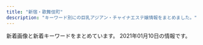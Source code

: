 ```yaml
---
title: "新宿・歌舞伎町"
description: "キーワード別にの巨乳アジアン・チャイナエステ嬢情報をまとめました。"
---
```


新着画像と新着キーワードをまとめています。
2021年01月10日の情報です。

<DmmAffiliateIns />
<KeywordTable
  shops={
    [
    {
        "url": "http://yurali.oks.bz/",
        "keywords": {
            "87": 14,
            "86": 14,
            "D": 28,
            "85": 14,
            "E": 14
        },
        "name": "\u6c17\u697d",
        "img_links": [
            "http://yurali.oks.bz/images/s4.jpg",
            "http://yurali.oks.bz/images/s1.jpg",
            "http://yurali.oks.bz/images/room4.jpg",
            "http://yurali.oks.bz/images/s_new.png",
            "http://yurali.oks.bz/images/s3.jpg",
            "http://yurali.oks.bz/photos/sites/48/2020/09/202009080934129.jpg",
            "http://yurali.oks.bz/images/line.jpg",
            "http://yurali.oks.bz/images/room2.jpg",
            "http://yurali.oks.bz/images/right.jpg",
            "http://yurali.oks.bz/images/acc4.jpg",
            "http://yurali.oks.bz/images/kanban.jpg",
            "http://yurali.oks.bz/images/acc3.jpg",
            "http://yurali.oks.bz/images/mobile.jpg",
            "http://yurali.oks.bz/images/content.jpg",
            "http://yurali.oks.bz/photos/sites/48/2020/09/2020090809341126.jpg",
            "http://yurali.oks.bz/images/acc1.jpg",
            "http://yurali.oks.bz/images/acc2.jpg",
            "http://yurali.oks.bz/images/top.jpg",
            "http://yurali.oks.bz/photos/sites/48/2020/09/2020090809341490.jpg",
            "http://yurali.oks.bz/photos/sites/48/2020/09/2020090809341067.jpg",
            "http://yurali.oks.bz/images/room3.jpg",
            "http://yurali.oks.bz/images/room1.jpg",
            "http://yurali.oks.bz/images/s2.jpg",
            "http://yurali.oks.bz/photos/sites/48/2020/06/2020063002493351.jpg",
            "http://yurali.oks.bz/photos/sites/48/2020/09/2020090809340917.jpg"
        ],
        "station": "JR\u65b0\u5bbf\u99c5\u897f\u53e3"
    },
    {
        "url": "http://aroma-massage.red/",
        "name": "\u30c6\u30bb\u30e9-Tethera-",
        "station": "JR\u65b0\u5bbf\u99c5\u6771\u53e3",
        "img_links": [
            "http://aroma-massage.red/images/sta1.jpg",
            "http://aroma-massage.red/images/card.jpg",
            "http://aroma-massage.red/images/option.jpg",
            "http://aroma-massage.red/images/cg5.jpg",
            "http://aroma-massage.red/images/acb.jpg",
            "http://aroma-massage.red/images/cg2.jpg",
            "http://aroma-massage.red/images/sta6.jpg",
            "http://aroma-massage.red/images/nft.jpg",
            "http://aroma-massage.red/images/creditcard.jpg",
            "http://aroma-massage.red/images/tm.png",
            "http://aroma-massage.red/images/cg3.jpg",
            "http://aroma-massage.red/images/stal.jpg",
            "http://aroma-massage.red/images/sysl.jpg",
            "http://aroma-massage.red/images/sta3.jpg",
            "http://aroma-massage.red/images/toph.png",
            "http://aroma-massage.red/images/cg6.jpg",
            "http://aroma-massage.red/images/sta2.jpg",
            "http://aroma-massage.red/images/sta4.jpg",
            "http://aroma-massage.red/images/qr.jpg",
            "http://aroma-massage.red/images/kan.jpg",
            "http://aroma-massage.red/images/fbb.jpg",
            "http://aroma-massage.red/images/cg1.jpg",
            "http://aroma-massage.red/images/int.jpg",
            "http://aroma-massage.red/images/fbt.jpg",
            "http://aroma-massage.red/images/cg4.jpg",
            "http://aroma-massage.red/images/sta5.jpg"
        ],
        "keywords": {
            "D": 20,
            "E": 10
        }
    },
    {
        "img_links": [
            "http://aes-aroma.com/staff/kaori/01.jpg",
            "http://aes-aroma.com/img/ttl_pickup.png",
            "http://aes-aroma.com/staff/mimi/01.jpg",
            "http://aes-aroma.com/staff/yoko/01.jpg",
            "http://aes-aroma.com/staff/nana/01.jpg",
            "http://aes-aroma.com/img/ttl_tnew.png",
            "http://aes-aroma.com/img/ttl_mobile.png",
            "http://aes-aroma.com/staff/yoko/02.jpg",
            "http://aes-aroma.com/staff/koko/01.jpg",
            "http://aes-aroma.com/staff/miki/01.jpg",
            "http://aes-aroma.com/img/ttl_rec.png",
            "http://aes-aroma.com/img/ttl_staff.png",
            "http://aes-aroma.com/i/files/homeimg.jpg",
            "http://aes-aroma.com/staff/ai/01.jpg",
            "http://aes-aroma.com/staff/haru/01.jpg",
            "http://aes-aroma.com/pic/head.png"
        ],
        "url": "http://aes-aroma.com/",
        "station": "JR\u65b0\u5bbf\u99c5\u5357\u53e3",
        "name": "\u7652\u3057\u306e\u5bbf",
        "keywords": {
            "C": 17
        }
    },
    {
        "keywords": {
            "C": 8
        },
        "url": "http://in-esthe.com/relair/",
        "station": "\u65b0\u5bbf\u897f\u53e3\u99c5D5\u51fa\u53e3",
        "name": "RELAIR \uff5e\u30ea\u30ec\u30a2\uff5e",
        "img_links": [
            "http://in-esthe.com/relair/img/s-1.jpg",
            "http://in-esthe.com/relair/img/t-1.png",
            "http://in-esthe.com/relair/img/botton.png",
            "http://in-esthe.com/relair/img/t-3.png",
            "http://in-esthe.com/relair/img/english-t6.png",
            "http://in-esthe.com/relair/img/english-t5.png",
            "http://in-esthe.com/relair/img/fla2.png",
            "http://in-esthe.com/relair/img/p-1-1.jpg",
            "http://in-esthe.com/relair/img/re.png",
            "http://in-esthe.com/relair/img/kanban4.jpg",
            "http://in-esthe.com/relair/img/english-t2.png",
            "http://in-esthe.com/relair/img/p-3.jpg",
            "http://in-esthe.com/relair/img/english-t1.png",
            "http://in-esthe.com/relair/img/head.png",
            "http://in-esthe.com/relair/img/t-2.png",
            "http://in-esthe.com/relair/img/card-english.png",
            "http://in-esthe.com/relair/img/p-2.jpg",
            "http://in-esthe.com/relair/img/p-1.jpg",
            "http://in-esthe.com/relair/img/newstback.png",
            "http://in-esthe.com/relair/img/p-9.jpg",
            "http://in-esthe.com/relair/img/p-3-1.jpg",
            "http://in-esthe.com/relair/img/tel.png",
            "http://in-esthe.com/relair/img/twitter.png",
            "http://in-esthe.com/relair/img/p-7.jpg",
            "http://in-esthe.com/relair/img/fla.png",
            "http://in-esthe.com/relair/img/p-8.jpg",
            "http://in-esthe.com/relair/img/fla1.png",
            "http://in-esthe.com/relair/img/english-t3.png",
            "http://in-esthe.com/relair/img/p-0.jpg",
            "http://in-esthe.com/relair/img/english-t4.png"
        ]
    },
    {
        "keywords": {
            "86": 2,
            "D": 3
        },
        "img_links": [
            "http://ciretva.xyz/picture/pick.jpg",
            "http://ciretva.xyz/picture/face.jpg",
            "http://ciretva.xyz/uploads/201021/1-201021155Z4139.jpg",
            "http://ciretva.xyz/uploads/201021/1-201021155T9631.jpg",
            "http://ciretva.xyz/picture/face_bj1.png",
            "http://ciretva.xyz/uploads/201021/1-201021155925315.jpg",
            "http://ciretva.xyz/picture/room2.jpg",
            "http://ciretva.xyz/uploads/201021/1-201021155932238.jpg",
            "http://ciretva.xyz/uploads/201021/1-201021155T02L.jpg",
            "http://ciretva.xyz/picture/news.jpg",
            "http://ciretva.xyz/picture/room1.jpg",
            "http://ciretva.xyz/picture/top.jpg",
            "http://ciretva.xyz/uploads/201021/1-201021155913C7.jpg",
            "http://ciretva.xyz/picture/room3.jpg",
            "http://ciretva.xyz/picture/s_staff.png",
            "http://ciretva.xyz/picture/room4.jpg"
        ],
        "url": "http://ciretva.xyz/",
        "station": "\u897f\u6b66\u65b0\u5bbf\u99c5\u5317\u53e3",
        "name": "\u4f73\u7e01 \uff5e\u304b\u3048\u3093\uff5e"
    },
    {
        "station": "JR\u65b0\u5bbf\u99c5\u6771\u53e3\u30fb\u6b4c\u821e\u4f0e\u753a",
        "img_links": [],
        "url": "https://www.hagoromo.tokyo/",
        "name": "\u7fbd\u8863\uff5e\u306f\u3054\u308d\u3082\uff5e",
        "keywords": {}
    },
    {
        "img_links": [
            "http://fairy-girl.work/images/6.jpg",
            "http://fairy-girl.work/staff/yuki.jpg",
            "http://fairy-girl.work/images/line.png",
            "http://fairy-girl.work/images/int1.jpg",
            "http://fairy-girl.work/images/sys2.jpg",
            "http://fairy-girl.work/images/bana0404_4.png",
            "http://fairy-girl.work/staff/rara.jpg",
            "http://fairy-girl.work/staff/misa.jpg",
            "http://fairy-girl.work/staff/rina.jpg",
            "http://fairy-girl.work/staff/eri.jpg",
            "http://fairy-girl.work/images/interior_t.jpg",
            "http://fairy-girl.work/img/eri2.jpg",
            "http://fairy-girl.work/staff/kana.jpg",
            "http://fairy-girl.work/img/eri1.jpg",
            "http://fairy-girl.work/images/news.jpg",
            "http://fairy-girl.work/img/rara1.jpg",
            "http://fairy-girl.work/img/kana1.jpg",
            "http://fairy-girl.work/staff/hitomi.jpg",
            "http://fairy-girl.work/images/11.jpg",
            "http://fairy-girl.work/images/2.jpg",
            "http://fairy-girl.work/images/tr.jpg",
            "http://fairy-girl.work/images/mobile.jpg",
            "http://fairy-girl.work/staff/mari.jpg",
            "http://fairy-girl.work/images/sys1.jpg",
            "http://fairy-girl.work/images/3.jpg",
            "http://fairy-girl.work/staff/kiki.jpg",
            "http://fairy-girl.work/images/1.jpg",
            "http://fairy-girl.work/images/staff_t.jpg",
            "http://fairy-girl.work/img/misa1.jpg",
            "http://fairy-girl.work/img/rina1.jpg",
            "http://fairy-girl.work/images/9.jpg",
            "http://fairy-girl.work/images/int2.jpg",
            "http://fairy-girl.work/img/hitomi1.jpg",
            "http://fairy-girl.work/images/12.jpg",
            "http://fairy-girl.work/images/10.jpg",
            "http://fairy-girl.work/staff/rika.jpg",
            "http://fairy-girl.work/staff/yuyu.jpg",
            "http://fairy-girl.work/images/8.jpg",
            "http://fairy-girl.work/images/ac1.jpg",
            "http://fairy-girl.work/images/5.jpg",
            "http://fairy-girl.work/img/kiki2.jpg",
            "http://fairy-girl.work/img/rika1.jpg",
            "http://fairy-girl.work/images/7.jpg",
            "http://fairy-girl.work/images/ac2.jpg",
            "http://fairy-girl.work/img/yuki1.jpg",
            "http://fairy-girl.work/img/kiki1.jpg",
            "http://fairy-girl.work/img/yuyu1.jpg",
            "http://fairy-girl.work/img/mari1.jpg"
        ],
        "url": "http://fairy-girl.work/",
        "station": "JR\u65b0\u5bbf\u99c5\u897f\u53e3",
        "keywords": {},
        "name": "Fairy Girl"
    },
    {
        "img_links": [
            "https://gokujo.iest.info/images/sp_tit_twitter.jpg",
            "https://gokujo.iest.info/photos/sites/3/2020/10/2020100614352922.jpg",
            "https://gokujo.iest.info/images/sp_tit_staff02.jpg",
            "https://gokujo.iest.info/photos/sites/3/2020/10/2020100614352927.jpg",
            "https://gokujo.iest.info/images/side_mobile.jpg",
            "https://gokujo.iest.info/images/nav_link05.png",
            "https://gokujo.iest.info/images/tit_staff.jpg",
            "https://gokujo.iest.info/images/nav_link06.png",
            "https://gokujo.iest.info/images/tit_info.jpg",
            "https://gokujo.iest.info/images/nav_link01.png",
            "https://gokujo.iest.info/images/room4_l.jpg",
            "https://gokujo.iest.info/images/sp_tit_pick.jpg",
            "https://gokujo.iest.info/images/room1_l.jpg",
            "https://gokujo.iest.info/photos/sites/3/2020/10/2020100614352799.jpg",
            "https://gokujo.iest.info/images/nav_link03.png",
            "https://gokujo.iest.info/photos/sites/3/2020/10/2020100614352832.jpg",
            "https://gokujo.iest.info/photos/sites/3/2020/10/2020100614352629.jpg",
            "https://gokujo.iest.info/images/tit_staff02.jpg",
            "https://gokujo.iest.info/images/nav_link07.png",
            "https://gokujo.iest.info/photos/sites/3/2020/10/2020100614353148.jpg",
            "https://gokujo.iest.info/photos/sites/3/2020/10/2020100614353044.jpg",
            "https://gokujo.iest.info/images/sp_end.png",
            "https://gokujo.iest.info/images/nav_link02.png",
            "https://gokujo.iest.info/photos/sites/3/2020/10/202010061435276.jpg",
            "https://gokujo.iest.info/photos/sites/3/2020/10/2020100614353025.jpg",
            "https://gokujo.iest.info/images/tit_pick.jpg",
            "https://gokujo.iest.info/images/tit_face.jpg",
            "https://gokujo.iest.info/photos/sites/3/2020/10/2020100614352894.jpg",
            "https://gokujo.iest.info/photos/sites/3/2020/10/202010061435254.jpg",
            "https://gokujo.iest.info/images/nav_link04.png",
            "https://gokujo.iest.info/images/nav_link08.png",
            "https://gokujo.iest.info/images/room2_l.jpg",
            "https://gokujo.iest.info/photos/sites/3/2020/10/2020100614353293.jpg",
            "https://gokujo.iest.info/images/navbar-top.jpg",
            "https://gokujo.iest.info/images/sp_tit_info.jpg",
            "https://gokujo.iest.info/images/sp_tit_movie.jpg",
            "https://gokujo.iest.info/photos/sites/3/2020/10/2020100614353122.jpg",
            "https://gokujo.iest.info/images/room3_l.jpg",
            "https://gokujo.iest.info/images/tit_link.jpg",
            "https://gokujo.iest.info/images/top.png",
            "https://gokujo.iest.info/photos/sites/3/2020/10/2020100614353292.jpg",
            "https://gokujo.iest.info/images/sp_tit_staff.jpg",
            "https://gokujo.iest.info/images/end.png",
            "https://gokujo.iest.info/images/sp_tit_link.jpg"
        ],
        "keywords": {
            "94": 61,
            "C": 56,
            "88": 26,
            "90": 66,
            "E": 149,
            "85": 42,
            "89": 65,
            "95": 34,
            "92": 18,
            "F": 107
        },
        "url": "https://gokujo.iest.info/",
        "station": "JR\u65b0\u5bbf\u99c5",
        "name": "\u65b0\u5bbf\u6975\u4e0a\u30e1\u30f3\u30ba\u30a8\u30b9\u30c6"
    },
    {
        "name": "\u30aa\u30fc\u30ed\u30e9",
        "img_links": [
            "https://aurora.iest.info/photos/sites/13/2020/10/202010160425407.jpeg",
            "https://aurora.iest.info/images/room2.jpg",
            "https://aurora.iest.info/photos/sites/13/2020/12/2020122912410928.jpeg",
            "https://aurora.iest.info/photos/sites/13/2021/01/2021010520403924.jpeg",
            "https://aurora.iest.info/images/info_sp.png",
            "https://aurora.iest.info/photos/sites/13/2020/10/2020102421582718.jpeg",
            "https://aurora.iest.info/images/side_mobile.jpg",
            "https://aurora.iest.info/photos/sites/13/2020/12/2020122614542669.jpeg",
            "https://aurora.iest.info/images/head_tel.png",
            "https://aurora.iest.info/photos/sites/13/2020/10/2020100900362277.jpeg",
            "https://aurora.iest.info/photos/sites/13/2020/10/2020101018384481.jpeg",
            "https://aurora.iest.info/photos/sites/13/2020/11/2020111207401521.jpeg",
            "https://aurora.iest.info/images/room1.jpg",
            "https://aurora.iest.info/images/room4.jpg",
            "https://aurora.iest.info/photos/sites/13/2020/12/2020122614271778.jpeg",
            "https://aurora.iest.info/photos/sites/13/2020/10/2020102908284174.jpeg",
            "https://aurora.iest.info/photos/sites/13/2020/12/2020122614044220.jpeg",
            "https://aurora.iest.info/photos/sites/13/2020/12/2020122916203593.jpeg",
            "https://aurora.iest.info/photos/sites/13/2020/09/2020090701592721.jpeg",
            "https://aurora.iest.info/photos/sites/13/2021/01/2021011004441377.jpeg",
            "https://aurora.iest.info/photos/sites/13/2020/12/2020123009042320.jpeg",
            "https://aurora.iest.info/photos/sites/13/2021/01/202101031920028.jpeg",
            "https://aurora.iest.info/images/room3.jpg",
            "https://aurora.iest.info/photos/sites/13/2020/11/2020110420084826.jpeg"
        ],
        "keywords": {
            "85": 265,
            "88": 159,
            "E": 224,
            "87": 123,
            "86": 212,
            "C": 424,
            "84": 106
        },
        "url": "https://aurora.iest.info/",
        "station": "JR\u65b0\u5bbf\u99c5\u6771\u53e3\u30fb\u6b4c\u821e\u4f0e\u753a"
    },
    {
        "station": "JR\u65b0\u5bbf\u99c5\u6771\u53e3",
        "keywords": {
            "F": 1
        },
        "name": "\u5915\u9727 \u3086\u3046\u304e\u308a",
        "url": "https://shinjuku-mensesthe.com/",
        "img_links": [
            "https://shinjuku-mensesthe.com/staff/yuki-s1.jpg",
            "https://shinjuku-mensesthe.com/staff/arisa-l1.jpg",
            "https://shinjuku-mensesthe.com/room/room-l1.jpg",
            "https://shinjuku-mensesthe.com/menu/info.png",
            "https://shinjuku-mensesthe.com/staff/shiori-s1.jpg",
            "https://scdn.line-apps.com/n/line_add_friends/btn/ja.png",
            "https://shinjuku-mensesthe.com/staff/risa-l1.jpg",
            "https://shinjuku-mensesthe.com/images/top3.jpg",
            "https://shinjuku-mensesthe.com/images/flower.png",
            "https://shinjuku-mensesthe.com/link/mens-esthe.png",
            "https://shinjuku-mensesthe.com/staff/saya-s1.jpg",
            "https://shinjuku-mensesthe.com/images/footer-l.png",
            "https://shinjuku-mensesthe.com/staff/sora-s1.jpg",
            "https://shinjuku-mensesthe.com/images/header3.png",
            "https://shinjuku-mensesthe.com/images/qrcode.png",
            "https://shinjuku-mensesthe.com/massage/2020/10/05/yuki-s1.jpg",
            "https://shinjuku-mensesthe.com/menu/home.png",
            "https://shinjuku-mensesthe.com/button/staff.png",
            "https://shinjuku-mensesthe.com/room/room-l2.jpg",
            "https://shinjuku-mensesthe.com/images/clear.png",
            "https://shinjuku-mensesthe.com/menu/blog.png",
            "https://shinjuku-mensesthe.com/staff/risa-s1.jpg",
            "https://shinjuku-mensesthe.com/staff/yuki-l1.jpg",
            "https://shinjuku-mensesthe.com/menu/staff.png",
            "https://shinjuku-mensesthe.com/massage/2020/07/31/covit19.jpg",
            "https://shinjuku-mensesthe.com/staff/sora-l1.jpg",
            "https://shinjuku-mensesthe.com/button/home.png",
            "https://shinjuku-mensesthe.com/images/top1.jpg",
            "https://shinjuku-mensesthe.com/staff/arisa-s1.jpg",
            "https://shinjuku-mensesthe.com/images/top2.jpg",
            "https://shinjuku-mensesthe.com/staff/saya-l1.jpg",
            "https://shinjuku-mensesthe.com/room/room-l4.jpg",
            "https://shinjuku-mensesthe.com/icon/line.png",
            "https://shinjuku-mensesthe.com/button/blog.png",
            "https://shinjuku-mensesthe.com/massage/2020/09/14/hana-s1.jpg",
            "https://shinjuku-mensesthe.com/images/main-sp.jpg",
            "https://shinjuku-mensesthe.com/2020/01/23/sakura-s1.jpg",
            "https://shinjuku-mensesthe.com/room/room-l3.jpg",
            "https://shinjuku-mensesthe.com/icon/facebook.png",
            "https://shinjuku-mensesthe.com/icon/yelp.png",
            "https://shinjuku-mensesthe.com/massage/2020/07/31/ai-s2.jpg",
            "https://shinjuku-mensesthe.com/staff/yukari-s1.jpg",
            "https://shinjuku-mensesthe.com/massage/2020/10/21/risa-s1.jpg",
            "https://shinjuku-mensesthe.com/icon/twitter.png",
            "https://shinjuku-mensesthe.com/images/main-top.jpg",
            "https://shinjuku-mensesthe.com/images/main-small.jpg",
            "https://shinjuku-mensesthe.com/staff/yukari-l1.jpg",
            "https://shinjuku-mensesthe.com/2019/12/15/sayuri-s2.jpg",
            "https://shinjuku-mensesthe.com/images/footer-r.png",
            "https://shinjuku-mensesthe.com/2020/01/23/miki-s1.jpg",
            "https://shinjuku-mensesthe.com/images/camp.png",
            "https://shinjuku-mensesthe.com/massage/2020/08/16/riri-s1.jpg"
        ]
    },
    {
        "name": "sweet-\u30b9\u30a6\u30a3\u30fc\u30c8-",
        "img_links": [
            "http://sweety-est.tokyo/images/a2.jpg",
            "http://sweety-est.tokyo/images/cg03.jpg",
            "http://sweety-est.tokyo/images/a5.jpg",
            "http://sweety-est.tokyo/images/slider-img001.jpg",
            "http://sweety-est.tokyo/images/m1.jpg",
            "http://sweety-est.tokyo/images/cg02.jpg",
            "http://sweety-est.tokyo/images/a1.jpg",
            "http://sweety-est.tokyo/images/tit-sub1.jpg",
            "http://sweety-est.tokyo/images/m2.jpg",
            "http://sweety-est.tokyo/images/r2.jpg",
            "http://sweety-est.tokyo/images/r6.jpg",
            "http://sweety-est.tokyo/images/qr.jpg",
            "http://sweety-est.tokyo/images/cg08.jpg",
            "http://sweety-est.tokyo/link/menlog.jpg",
            "http://sweety-est.tokyo/images/a3.jpg",
            "http://sweety-est.tokyo/images/tit-sub3.jpg",
            "http://sweety-est.tokyo/images/slider-img003.jpg",
            "http://sweety-est.tokyo/images/m3.jpg",
            "http://sweety-est.tokyo/images/a7.jpg",
            "http://sweety-est.tokyo/images/kan1.jpg",
            "http://sweety-est.tokyo/images/kan.jpg",
            "http://sweety-est.tokyo/images/r1.jpg",
            "http://sweety-est.tokyo/images/b-tel.png",
            "http://sweety-est.tokyo/images/a8.jpg",
            "http://sweety-est.tokyo/images/tit-sub4.jpg",
            "http://sweety-est.tokyo/images/sys.jpg",
            "http://sweety-est.tokyo/images/m4.jpg",
            "http://sweety-est.tokyo/images/a4.jpg",
            "http://sweety-est.tokyo/images/r3.jpg",
            "http://sweety-est.tokyo/images/r5.jpg",
            "http://sweety-est.tokyo/images/tit-sub5.jpg",
            "http://sweety-est.tokyo/images/b-online.png",
            "http://sweety-est.tokyo/images/slider-img002.jpg",
            "http://sweety-est.tokyo/images/cg07.jpg",
            "http://sweety-est.tokyo/images/cg01.jpg",
            "http://sweety-est.tokyo/images/cg04.jpg",
            "http://sweety-est.tokyo/images/a6.jpg",
            "http://sweety-est.tokyo/images/cg05.jpg",
            "http://sweety-est.tokyo/images/tit-sub6.jpg",
            "http://sweety-est.tokyo/images/cg06.jpg",
            "http://sweety-est.tokyo/images/tit-sub2.jpg",
            "http://sweety-est.tokyo/images/r4.jpg"
        ],
        "url": "http://sweety-est.tokyo/",
        "station": "JR\u65b0\u5bbf\u99c5\u897f\u53e3",
        "keywords": {
            "86": 14,
            "D": 2,
            "E": 6,
            "F": 2,
            "87": 2
        }
    },
    {
        "keywords": {
            "C": 8
        },
        "station": "JR\u65b0\u5bbf\u99c5\u6771\u53e3",
        "name": "KOYUKI",
        "img_links": [
            "http://hi-msg.com/koyuki/img/english-t4.png",
            "http://hi-msg.com/koyuki/img/english-t3.png",
            "http://hi-msg.com/koyuki/img/p-2-1.jpg",
            "http://hi-msg.com/koyuki/img/card-english.png",
            "http://hi-msg.com/koyuki/img/p-3-1.jpg",
            "http://hi-msg.com/koyuki/img/tel.png",
            "http://hi-msg.com/koyuki/img/p-7-1.jpg",
            "http://hi-msg.com/koyuki/img/p-2.jpg",
            "http://hi-msg.com/koyuki/img/p-4.jpg",
            "http://hi-msg.com/koyuki/img/newstback.png",
            "http://hi-msg.com/koyuki/img/english-t5.png",
            "http://hi-msg.com/koyuki/img/p-6-1.jpg",
            "http://hi-msg.com/koyuki/img/p-3.jpg",
            "http://hi-msg.com/koyuki/img/p-8-1.jpg",
            "http://hi-msg.com/koyuki/img/p-7.jpg",
            "http://hi-msg.com/koyuki/img/p-10.jpg",
            "http://hi-msg.com/koyuki/img/p-11.jpg",
            "http://hi-msg.com/koyuki/img/t-1.png",
            "http://hi-msg.com/koyuki/img/p-4-1.jpg",
            "http://hi-msg.com/koyuki/img/p-5.jpg",
            "http://hi-msg.com/koyuki/img/re.png",
            "http://hi-msg.com/koyuki/img/p-1.jpg",
            "http://hi-msg.com/koyuki/img/p-0.jpg",
            "http://hi-msg.com/koyuki/img/english-t1.png",
            "http://hi-msg.com/koyuki/img/botton.png",
            "http://hi-msg.com/koyuki/img/tit.png",
            "http://hi-msg.com/koyuki/img/english-t2.png",
            "http://hi-msg.com/koyuki/img/p-6.jpg",
            "http://hi-msg.com/koyuki/img/card.png",
            "http://hi-msg.com/koyuki/img/english-t6.png",
            "http://hi-msg.com/koyuki/img/p-8.jpg",
            "http://hi-msg.com/koyuki/img/head.png",
            "http://hi-msg.com/koyuki/img/kanban4s.jpg",
            "http://hi-msg.com/koyuki/img/t-3.png",
            "http://hi-msg.com/koyuki/img/p-9.jpg",
            "http://hi-msg.com/koyuki/img/kanban4.jpg",
            "http://hi-msg.com/koyuki/img/t-2.png"
        ],
        "url": "http://hi-msg.com/koyuki/"
    },
    {
        "img_links": [
            "http://sakura-relax.net/images/cg07.jpg",
            "http://sakura-relax.net/images/kan.jpg",
            "http://sakura-relax.net/images/top-img02.png",
            "http://sakura-relax.net/images/tel.png",
            "http://sakura-relax.net/images/top-img01.png",
            "http://sakura-relax.net/link/menlog.jpg",
            "http://sakura-relax.net/images/qrc.png",
            "http://sakura-relax.net/images/cg06.jpg",
            "http://sakura-relax.net/images/cg03.jpg",
            "http://sakura-relax.net/images/cg04.jpg"
        ],
        "station": "\u65b0\u5bbf\u4e09\u4e01\u76ee\u99c5E1\u51fa\u53e3",
        "name": "\u697d\u697d-\u30e9\u30af\u30e9\u30af-",
        "keywords": {
            "85": 4,
            "E": 8,
            "86": 4,
            "C": 8,
            "87": 8
        },
        "url": "http://sakura-relax.net/"
    },
    {
        "url": "http://clear-es.net/",
        "name": "CLEAR-\u30af\u30ea\u30a2-",
        "img_links": [
            "http://clear-es.net/images/index_10.jpg",
            "http://clear-es.net/images/index_28_01.jpg",
            "http://clear-es.net/images/index_11.jpg",
            "http://clear-es.net/uploads/22c8968348a9acc2dfc9ab0aecb09c27.jpg",
            "http://clear-es.net/images/index_28.jpg",
            "http://clear-es.net/uploads/7553669390f1cc93427a4f6ad33b4668.jpg",
            "http://clear-es.net/images/index_25.jpg",
            "http://clear-es.net/images/girls_13.jpg",
            "http://clear-es.net/images/index_07.jpg",
            "http://clear-es.net/images/service_11.jpg",
            "http://clear-es.net/yamituki-n/uploads/images/mmexport1576417470781.jpg",
            "http://clear-es.net/uploads/cec0ed392fe00d8e3ff867c0625809e6.jpg",
            "http://clear-es.net/images/index_19.jpg",
            "http://clear-es.net/images/index_21.jpg",
            "http://clear-es.net/images/index_26.jpg",
            "http://clear-es.net/images/index_06.jpg",
            "http://clear-es.net/uploads/a62d7f24a5b9a4fd5aeef678eb24ef4b.jpg",
            "http://clear-es.net/images/gallery_11.jpg",
            "http://clear-es.net/images/koko_1.jpg",
            "http://clear-es.net/uploads/deba56537604611ac3b8da004b92d809.jpg",
            "http://clear-es.net/uploads/e1133a4ba0f8c81f9d272f5793bda380.jpg",
            "http://clear-es.net/uploads/f426bd85a8f6a9eac87e55b2d44c4bd5.jpg",
            "http://clear-es.net/images/index_12.jpg",
            "http://clear-es.net/yamituki-n/uploads/images/mika03s.jpg",
            "http://clear-es.net/images/index_27.jpg",
            "http://clear-es.net/uploads/2aa97908694153fb149943f0b8445352.jpg",
            "http://clear-es.net/uploads/c1f6d0346f5cb109ac62c21a58c7deff.jpg",
            "http://clear-es.net/images/index_20.jpg",
            "http://clear-es.net/images/index_05.jpg",
            "http://clear-es.net/my_work/images/pic1.png",
            "http://clear-es.net/yamituki-n/uploads/images/juri01s.jpg",
            "http://clear-es.net/images/index_14.jpg",
            "http://clear-es.net/uploads/97eb17743f96fd7f0551aab0bedd5e6f.jpg",
            "http://clear-es.net/images/girls_03.jpg",
            "http://clear-es.net/images/index_13.jpg",
            "http://clear-es.net/images/index_15.jpg",
            "http://clear-es.net/images/index_03.jpg",
            "http://clear-es.net/yamituki-n/uploads/images/yui01.jpg",
            "http://clear-es.net/images/index_24.jpg",
            "http://clear-es.net/uploads/10299154955d10c3b815a5638a35a934.jpg",
            "http://clear-es.net/images/index_23.jpg",
            "http://clear-es.net/yamituki-n/uploads/images/rena01.jpg",
            "http://clear-es.net/images/index_17.jpg",
            "http://clear-es.net/yamituki-n/uploads/images/rena02.jpg",
            "http://clear-es.net/uploads/09bdd5637edec4bfa3d47a7e9874640b.jpg",
            "http://clear-es.net/images/index_01.jpg",
            "http://clear-es.net/images/index_04.jpg",
            "http://clear-es.net/images/index_02.jpg",
            "http://clear-es.net/images/index_18.jpg",
            "http://clear-es.net/images/girls_11.jpg",
            "http://clear-es.net/images/index_08.jpg",
            "http://clear-es.net/images/index_09.jpg"
        ],
        "keywords": {
            "F": 1,
            "E": 1,
            "86": 2,
            "D": 8,
            "89": 1,
            "87": 2,
            "88": 4,
            "90": 2,
            "C": 1
        },
        "station": "\u897f\u6b66\u65b0\u5bbf\u99c5\u5317\u53e3"
    },
    {
        "keywords": {
            "96": 1,
            "85": 3,
            "E": 2,
            "84": 1,
            "C": 1,
            "88": 3,
            "F": 1,
            "94": 1,
            "D": 10,
            "89": 2,
            "86": 5,
            "98": 2,
            "90": 2,
            "92": 1
        },
        "name": "\u30d4\u30e5\u30a2\u30ea\u30be\u30fc\u30c8II",
        "img_links": [
            "http://pure-resort.tyo.cm/photos/sites/79/2019/01/2019011014121443.jpg",
            "http://pure-resort.tyo.cm/images/s_info.png",
            "http://pure-resort.tyo.cm/photos/sites/79/2019/03/2019032513361044.jpg",
            "http://pure-resort.tyo.cm/images/line.png",
            "http://pure-resort.tyo.cm/photos/sites/79/2019/04/201904111031010.jpg",
            "http://pure-resort.tyo.cm/photos/sites/79/2020/02/2020020804143839.jpg",
            "http://pure-resort.tyo.cm/images/s_Access.png",
            "http://pure-resort.tyo.cm/images/news_bj3.png",
            "http://pure-resort.tyo.cm/images/s_pick.png",
            "http://pure-resort.tyo.cm/images/mobile.png",
            "http://pure-resort.tyo.cm/images/s_face.png",
            "http://pure-resort.tyo.cm/photos/sites/79/2019/02/2019021613425634.png",
            "http://pure-resort.tyo.cm/photos/sites/79/2019/08/2019082910403098.jpg",
            "http://pure-resort.tyo.cm/images/news_bj1.png",
            "http://pure-resort.tyo.cm/images/s_Recruit.png",
            "http://pure-resort.tyo.cm/photos/sites/79/2019/03/201903251336102.jpg",
            "http://pure-resort.tyo.cm/photos/sites/79/2018/12/2018120620512437.jpg",
            "http://pure-resort.tyo.cm/photos/sites/79/2018/12/2018120620510142.jpg",
            "http://pure-resort.tyo.cm/images/info_bj3.png",
            "http://pure-resort.tyo.cm/images/pure.png",
            "http://pure-resort.tyo.cm/images/s_movie.png",
            "http://pure-resort.tyo.cm/photos/sites/79/2020/01/2020012408381891.jpg",
            "http://pure-resort.tyo.cm/photos/sites/79/2019/06/2019061515583771.jpg",
            "http://pure-resort.tyo.cm/photos/sites/79/2019/11/2019110401242820.jpg",
            "http://pure-resort.tyo.cm/photos/sites/79/2018/12/2018120620515823.jpg",
            "http://pure-resort.tyo.cm/images/s_news.png",
            "http://pure-resort.tyo.cm/photos/sites/79/2019/10/2019100810264682.jpg",
            "http://pure-resort.tyo.cm/images/line1.png",
            "http://pure-resort.tyo.cm/images/info_bj1.png",
            "http://pure-resort.tyo.cm/photos/sites/79/2019/05/2019052114301665.jpg",
            "http://pure-resort.tyo.cm/photos/sites/79/2020/01/2020013001414859.jpg",
            "http://pure-resort.tyo.cm/images/s_twitter.png",
            "http://pure-resort.tyo.cm/photos/sites/79/2019/06/2019060310424416.jpg",
            "http://pure-resort.tyo.cm/photos/sites/79/2019/03/2019032513361053.jpg",
            "http://pure-resort.tyo.cm/images/s_Staff.png",
            "http://pure-resort.tyo.cm/images/top.png",
            "http://pure-resort.tyo.cm/images/s_Room.png",
            "http://pure-resort.tyo.cm/photos/sites/79/2019/02/2019021613471797.jpg",
            "http://pure-resort.tyo.cm/photos/sites/79/2018/12/2018120620533769.jpg",
            "http://pure-resort.tyo.cm/images/movie.jpg",
            "http://pure-resort.tyo.cm/photos/sites/79/2019/03/2019032513361063.jpg"
        ],
        "station": "JR\u65b0\u5bbf\u99c5\u6771\u53e3",
        "url": "http://pure-resort.tyo.cm/"
    },
    {
        "name": "\u30b8\u30e5\u30ea\u30a2\u30f3",
        "img_links": [
            "https://inage-mensesthe.com/icon/facebook.png",
            "https://mens-esthe.xyz/icon/twitter.png",
            "https://inage-mensesthe.com/icon/yelp.png",
            "https://mens-esthe.xyz/staff/miki-s1.jpg",
            "https://mens-esthe.xyz/staff/nami-s1.jpg",
            "https://mens-esthe.xyz/staff/moe-top.jpg",
            "https://mens-esthe.xyz/room/room-l1.jpg",
            "https://mens-esthe.xyz/staff/rina-top.jpg",
            "https://mens-esthe.xyz/icon/line.png",
            "https://mens-esthe.xyz/images/header3.png",
            "https://mens-esthe.xyz/room/room-l3.jpg",
            "https://mens-esthe.xyz/staff/moe-s1.jpg",
            "https://mens-esthe.xyz/room/room-l6.jpg",
            "https://mens-esthe.xyz/images/main-sp.jpg",
            "https://mens-esthe.xyz/images/esthe1.jpg",
            "https://mens-esthe.xyz/staff/nami-top.jpg",
            "https://mens-esthe.xyz/room/room-l4.jpg",
            "https://mens-esthe.xyz/staff/rina-s1.jpg",
            "https://mens-esthe.xyz/footer/footer-staff.png",
            "https://mens-esthe.xyz/staff/natsumi-l1.jpg",
            "https://mens-esthe.xyz/room/room-l2.jpg",
            "https://mens-esthe.xyz/images/main1.jpg",
            "https://mens-esthe.xyz/icon/yelp.png",
            "https://mens-esthe.xyz/images/clear.png",
            "https://mens-esthe.xyz/images/esthe3.jpg",
            "https://inage-mensesthe.com/icon/twitter.png",
            "https://mens-esthe.xyz/staff/miki-l1.jpg",
            "https://mens-esthe.xyz/staff/rina-l1.jpg",
            "https://mens-esthe.xyz/staff/kana-top.jpg",
            "https://mens-esthe.xyz/images/esthe4.jpg",
            "https://mens-esthe.xyz/staff/natsumi-s1.jpg",
            "https://mens-esthe.xyz/room/room-l7.jpg",
            "https://mens-esthe.xyz/images/qrcode.png",
            "https://mens-esthe.xyz/images/esthe2.jpg",
            "https://mens-esthe.xyz/staff/miki-top.jpg",
            "https://inage-mensesthe.com/link/relaku_salon.jpg",
            "https://inage-mensesthe.com/icon/line.png",
            "https://mens-esthe.xyz/staff/moe-l1.jpg",
            "https://mens-esthe.xyz/room/room-l5.jpg",
            "https://mens-esthe.xyz/icon/facebook.png",
            "https://mens-esthe.xyz/staff/kana-l1.jpg",
            "https://mens-esthe.xyz/footer/footer-line.png",
            "https://mens-esthe.xyz/footer/footer-tel.png",
            "https://mens-esthe.xyz/room/room-l8.jpg",
            "https://mens-esthe.xyz/staff/natsumi-top.jpg",
            "https://mens-esthe.xyz/staff/kana-s1.jpg",
            "https://mens-esthe.xyz/staff/nami-l1.jpg"
        ],
        "url": "https://mens-esthe.xyz/",
        "station": "JR\u65b0\u5bbf\u99c5\u6771\u5357\u53e3",
        "keywords": {
            "88": 7,
            "D": 28,
            "85": 7,
            "86": 28
        }
    },
    {
        "url": "http://crystal-est.net/",
        "station": "JR\u65b0\u5bbf\u99c5\u6771\u53e3",
        "img_links": [
            "http://crystal-est.net/uploads/crystal/2018/05/mayu1.jpeg",
            "http://crystal-est.net/uploads/crystal/2017/04/web.png",
            "http://crystal-est.net/uploads/crystal/2017/03/subvisual_qa.png",
            "http://crystal-est.net/uploads/crystal/2017/03/subvisual_reserve.png",
            "http://ruby-es.com/uploads/rubyes/2017/02/img_info_04.png",
            "http://crystal-est.net/uploads/crystal/2020/12/img_6902.jpg",
            "http://crystal-est.net/uploads/crystal/2020/11/tel.jpg",
            "http://crystal-est.net/uploads/crystal/2017/04/line2.png",
            "http://crystal-est.net/uploads/crystal/2018/07/wechatimg125.jpeg",
            "http://crystal-est.net/uploads/crystal/2020/12/img_6907.jpeg",
            "http://crystal-est.net/uploads/crystal/2017/03/subvisual_info.png",
            "http://crystal-est.net/uploads/crystal/2017/03/r4.jpg",
            "http://crystal-est.net/uploads/crystal/2017/07/yuyu2.jpeg",
            "http://crystal-est.net/uploads/crystal/2017/03/ruby6.png",
            "http://crystal-est.net/uploads/crystal/2017/03/btn_top_02.png",
            "http://crystal-est.net/uploads/crystal/2020/12/img_6830.jpg",
            "http://crystal-est.net/uploads/crystal/2017/03/subvisual_link.png",
            "http://crystal-est.net/uploads/crystal/2017/03/subvisual_contact.png",
            "http://crystal-est.net/uploads/crystal/2017/03/icon_flower.png",
            "http://crystal-est.net/uploads/crystal/2017/03/bnr_side_052.png",
            "http://crystal-est.net/uploads/crystal/2017/04/leftmovie.png",
            "http://crystal-est.net/uploads/crystal/2017/03/subvisual_magazine1.png",
            "http://ruby-es.com/uploads/rubyes/2017/02/img_info_01.png",
            "http://crystal-est.net/uploads/crystal/images/xing.png",
            "http://crystal-est.net/uploads/crystal/2017/03/r3.jpg",
            "http://crystal-est.net/uploads/crystal/2017/04/bnr_side_01.png",
            "http://crystal-est.net/uploads/crystal/images/no-photo.jpg",
            "http://crystal-est.net/uploads/crystal/images/p01.png",
            "http://crystal-est.net/uploads/crystal/2018/07/wechatimg30.jpeg",
            "http://crystal-est.net/uploads/crystal/2017/02/ameba.jpg",
            "http://crystal-est.net/uploads/crystal/2018/08/wechatimg51.jpeg",
            "http://crystal-est.net/uploads/crystal/2017/03/r2.jpg",
            "http://ruby-es.com/uploads/rubyes/2017/02/img_info_03.png",
            "http://crystal-est.net/uploads/crystal/images/subvisual_staff.png",
            "http://crystal-est.net/uploads/crystal/2017/03/bnr_side_042.png",
            "http://crystal-est.net/uploads/crystal/2017/03/subvisual_enquete1.png",
            "http://crystal-est.net/uploads/crystal/2017/03/bnr_side_032.png",
            "http://ruby-es.com/uploads/rubyes/2017/02/img_info_05.png",
            "http://crystal-est.net/uploads/crystal/2017/03/btn_top_01.png",
            "http://crystal-est.net/uploads/crystal/2017/03/r1.jpg",
            "http://crystal-est.net/uploads/crystal/2017/03/btn_top_03.png",
            "http://crystal-est.net/uploads/crystal/2018/07/wechatimg31.jpeg",
            "http://crystal-est.net/uploads/crystal/2017/03/treatment2.png",
            "http://crystal-est.net/uploads/crystal/2017/02/wifi.jpg",
            "http://crystal-est.net/uploads/crystal/images/icon_flower.png",
            "http://crystal-est.net/uploads/crystal/2017/03/bnr_side_credit1.png",
            "http://crystal-est.net/uploads/crystal/2018/07/wechatimg26.jpeg",
            "http://ruby-es.com/uploads/rubyes/2017/02/img_info_02.png",
            "http://ruby-es.com/uploads/rubyes/2017/02/img_info_06.png",
            "http://crystal-est.net/uploads/crystal/2018/07/wechatimg94.jpeg",
            "http://crystal-est.net/uploads/crystal/2018/08/wechatimg49.jpeg"
        ],
        "keywords": {
            "C": 1
        },
        "name": "\u30af\u30ea\u30b9\u30bf\u30eb"
    }
]
}
/>
<DmmAffiliateScript />
